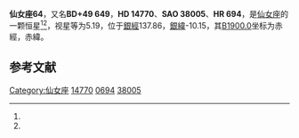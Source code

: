 {{Starbox begin
| name = 仙女座64
}}
{{Starbox observe
| epoch = [[J2000.0|J2000.0]]
| constell = [[仙女座|仙女座]]<ref name=SIMBAD>{{cite web
 | url=http://simbad.u-strasbg.fr/simbad/sim-id?Ident=HR+694
 | title =Pulsating variable Star
 | publisher=Centre de Données astronomiques de Strasbourg
 | work=SIMBAD
 | accessdate=2012-07-13}}</ref><ref name=DATA>{{cite web
 | url=http://vizier.u-strasbg.fr/viz-bin/VizieR-5?-out.add=.&-source=5050&-corr=PK=HR&-out.max=9999&HR=694
 | title=VizieR Detailed Page
 | accessdate=2012-07-13
 | archive-date=2016-03-04
 | archive-url=https://web.archive.org/web/20160304212254/http://vizier.u-strasbg.fr/viz-bin/VizieR-5?-out.add=.&-source=5050&-corr=PK=HR&-out.max=9999&HR=694
 | dead-url=no
 }}</ref>
| 星官 = 
| ra = {{RA|2|24|24.9}}<ref name=SIMBAD /><ref name=DATA />
| dec = {{DEC|+50|0|24}}<ref name=SIMBAD /><ref name=DATA />
| appmag_v = 5.19<ref name=SIMBAD /><ref name=DATA />
}}
{{Starbox character
| class = G8III<ref name=SIMBAD /><ref name=DATA />
| b-v = 0.98<ref name=SIMBAD /><ref name=DATA />
| u-b = 0.76<ref name=SIMBAD /><ref name=DATA />
| r-i = <ref name=SIMBAD /><ref name=DATA />
| variable = 
}}
{{Starbox astrometry
| radial_v = 0.76
| prop_mo_ra = -13
| parallax = -0.001
| p_error = 
}}
{{Starbox catalog
| names =BD+49 649，[[SAO星表|SAO]] 38005，[[HD星表|HD]] 14770，[[HR星表|HR]] 694}}
{{Starbox reference |Simbad=HR+694}}
{{Starbox end}}

'''仙女座64'''，又名'''BD+49 649'''，'''HD 14770'''、'''SAO 38005'''、'''HR 694'''，是[[仙女座|仙女座]]的一颗恒星<ref name=SIMBAD /><ref name=DATA />，视星等为5.19，位于[[銀道座標系|銀經]]137.86，[[銀道座標系|銀緯]]-10.15，其[[B1900.0|B1900.0]]坐标为赤經{{RA|2|17|46}}，赤緯{{DEC|+49|-10.15|11}}。

== 参考文献 ==
{{reflist}}

{{star-stub}}

{{仙女座恒星}}
{{星官|大陵|8|21}}
[[Category:仙女座|Category:仙女座]]
[[Category:HD和HDE天體|14770]]
[[Category:HR天體|0694]]
[[Category:SAO天體|38005]]